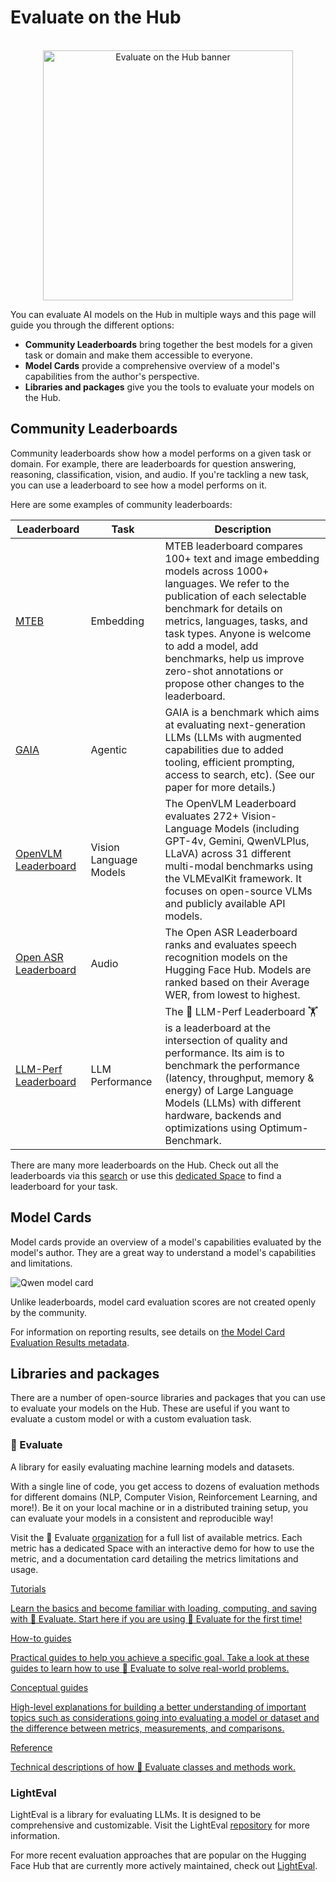 # Evaluate on the Hub

<p align="center">
    <br>
    <img src="https://huggingface.co/datasets/huggingface/documentation-images/resolve/main/evaluate-docs/evaluate-on-hub-banner.png" alt="Evaluate on the Hub banner" width="400"/>
    <br>
</p>

You can evaluate AI models on the Hub in multiple ways and this page will guide you through the different options:

- **Community Leaderboards** bring together the best models for a given task or domain and make them accessible to everyone.
- **Model Cards** provide a comprehensive overview of a model's capabilities from the author's perspective.
- **Libraries and packages** give you the tools to evaluate your models on the Hub.

## Community Leaderboards

Community leaderboards show how a model performs on a given task or domain. For example, there are leaderboards for question answering, reasoning, classification, vision, and audio. If you're tackling a new task, you can use a leaderboard to see how a model performs on it.

Here are some examples of community leaderboards:

| Leaderboard | Task | Description |
| --- | --- | --- |
| [MTEB](https://huggingface.co/spaces/mteb/leaderboard)| Embedding | MTEB leaderboard compares 100+ text and image embedding models across 1000+ languages. We refer to the publication of each selectable benchmark for details on metrics, languages, tasks, and task types. Anyone is welcome to add a model, add benchmarks, help us improve zero-shot annotations or propose other changes to the leaderboard. |
| [GAIA](https://huggingface.co/spaces/gaia-benchmark/leaderboard)| Agentic | GAIA is a benchmark which aims at evaluating next-generation LLMs (LLMs with augmented capabilities due to added tooling, efficient prompting, access to search, etc). (See our paper for more details.) |
| [OpenVLM Leaderboard](https://huggingface.co/spaces/opencompass/open_vlm_leaderboard)| Vision Language Models | The OpenVLM Leaderboard evaluates 272+ Vision-Language Models (including GPT-4v, Gemini, QwenVLPlus, LLaVA) across 31 different multi-modal benchmarks using the VLMEvalKit framework. It focuses on open-source VLMs and publicly available API models. |
| [Open ASR Leaderboard](https://huggingface.co/spaces/hf-audio/open_asr_leaderboard)| Audio | The Open ASR Leaderboard ranks and evaluates speech recognition models on the Hugging Face Hub. Models are ranked based on their Average WER, from lowest to highest. |
| [LLM-Perf Leaderboard](https://huggingface.co/spaces/llm-perf/leaderboard)| LLM Performance | The 🤗 LLM-Perf Leaderboard 🏋️ is a leaderboard at the intersection of quality and performance. Its aim is to benchmark the performance (latency, throughput, memory & energy) of Large Language Models (LLMs) with different hardware, backends and optimizations using Optimum-Benchmark. |

There are many more leaderboards on the Hub. Check out all the leaderboards via this [search](https://huggingface.co/spaces?category=model-benchmarking) or use this [dedicated Space](https://huggingface.co/spaces/OpenEvals/find-a-leaderboard) to find a leaderboard for your task.

## Model Cards

Model cards provide an overview of a model's capabilities evaluated by the model's author. They are a great way to understand a model's capabilities and limitations.

![Qwen model card](https://huggingface.co/datasets/huggingface/documentation-images/resolve/main/evaluate-docs/qwen-model-card.png)

Unlike leaderboards, model card evaluation scores are not created openly by the community.

<Tip>

For information on reporting results, see details on [the Model Card Evaluation Results metadata](https://huggingface.co/docs/hub/en/model-cards#evaluation-results).

</Tip>

## Libraries and packages

There are a number of open-source libraries and packages that you can use to evaluate your models on the Hub. These are useful if you want to evaluate a custom model or with a custom evaluation task.

### 🤗 Evaluate

A library for easily evaluating machine learning models and datasets.

With a single line of code, you get access to dozens of evaluation methods for different domains (NLP, Computer Vision, Reinforcement Learning, and more!). Be it on your local machine or in a distributed training setup, you can evaluate your models in a consistent and reproducible way!

Visit the 🤗 Evaluate [organization](https://huggingface.co/evaluate-metric) for a full list of available metrics. Each metric has a dedicated Space with an interactive demo for how to use the metric, and a documentation card detailing the metrics limitations and usage.

<div class="mt-10">
  <div class="w-full flex flex-col space-y-4 md:space-y-0 md:grid md:grid-cols-2 md:gap-y-4 md:gap-x-5">
    <a class="!no-underline border dark:border-gray-700 p-5 rounded-lg shadow hover:shadow-lg" href="./installation"
      ><div class="w-full text-center bg-gradient-to-br from-blue-400 to-blue-500 rounded-lg py-1.5 font-semibold mb-5 text-white text-lg leading-relaxed">Tutorials</div>
      <p class="text-gray-700">Learn the basics and become familiar with loading, computing, and saving with 🤗 Evaluate. Start here if you are using 🤗 Evaluate for the first time!</p>
    </a>
    <a class="!no-underline border dark:border-gray-700 p-5 rounded-lg shadow hover:shadow-lg" href="./choosing_a_metric"
      ><div class="w-full text-center bg-gradient-to-br from-indigo-400 to-indigo-500 rounded-lg py-1.5 font-semibold mb-5 text-white text-lg leading-relaxed">How-to guides</div>
      <p class="text-gray-700">Practical guides to help you achieve a specific goal. Take a look at these guides to learn how to use 🤗 Evaluate to solve real-world problems.</p>
    </a>
    <a class="!no-underline border dark:border-gray-700 p-5 rounded-lg shadow hover:shadow-lg" href="./types_of_evaluations"
      ><div class="w-full text-center bg-gradient-to-br from-pink-400 to-pink-500 rounded-lg py-1.5 font-semibold mb-5 text-white text-lg leading-relaxed">Conceptual guides</div>
      <p class="text-gray-700">High-level explanations for building a better understanding of important topics such as considerations going into evaluating a model or dataset and the difference between metrics, measurements, and comparisons.</p>
   </a>
    <a class="!no-underline border dark:border-gray-700 p-5 rounded-lg shadow hover:shadow-lg" href="./package_reference/main_classes"
      ><div class="w-full text-center bg-gradient-to-br from-purple-400 to-purple-500 rounded-lg py-1.5 font-semibold mb-5 text-white text-lg leading-relaxed">Reference</div>
      <p class="text-gray-700">Technical descriptions of how 🤗 Evaluate classes and methods work.</p>
    </a>
  </div>
</div>

### LightEval

LightEval is a library for evaluating LLMs. It is designed to be comprehensive and customizable. Visit the LightEval [repository](https://github.com/huggingface/lighteval) for more information.

<Tip>

For more recent evaluation approaches that are popular on the Hugging Face Hub that are currently more actively maintained, check out [LightEval](https://github.com/huggingface/lighteval).

</Tip>